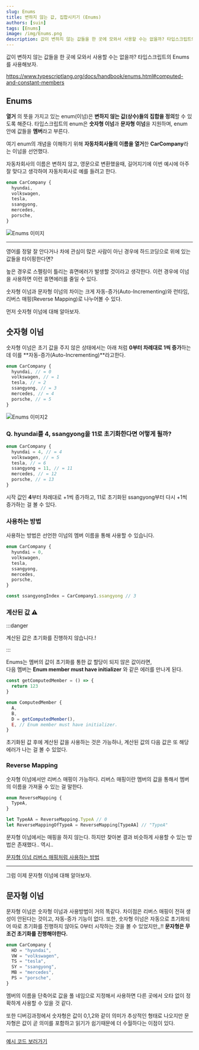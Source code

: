 ```yaml
---
slug: Enums
title: 변하지 않는 값, 집합시키기 (Enums)
authors: [suin]
tags: [Enums]
image: /img/Enums.png
description: 값이 변하지 않는 값들을 한 곳에 모와서 사용할 수는 없을까? 타입스크립트의 Enums를 사용해보자.
---
```


값이 변하지 않는 값들을 한 곳에 모와서 사용할 수는 없을까? 타입스크립트의 Enums를 사용해보자.

<!--truncate-->

<ThumNailImage src='/img/Enums.png' alt='Enums 이미지' />

https://www.typescriptlang.org/docs/handbook/enums.html#computed-and-constant-members

## Enums

**열거** 의 뜻을 가지고 있는 enum(이넘)은 **변하지 않는 값(상수)들의 집합을 정의**할 수 있도록 해준다.
타입스크립트의 enum은 **숫자형 이넘**과 **문자형 이넘**을 지원하며, enum 안에 값들을 **멤버**라고 부른다.

여기 enum의 개념을 이해하기 위해 **자동차회사들의 이름을 열거**한 **CarCompany**라는 이넘을 선언했다.

자동차회사의 이름은 변하지 않고, 영문으로 변환했을때, 길어지기에 이번 예시에 아주 잘 맞다고 생각하여 자동차회사로 예를 들려고 한다.

```ts
enum CarCompany {
  hyundai,
  volkswagen,
  tesla,
  ssangyong,
  mercedes,
  porsche,
}
```

<img src='/img/enums-data.png' alt='Enums 이미지' />

---

영어를 정말 잘 안다거나 차에 관심이 많은 사람이 아닌 경우에 하드코딩으로 위에 있는 값들을 타이핑한다면?

높은 경우로 스펠링이 틀리는 휴면에러가 발생할 것이라고 생각한다. 이런 경우에 이넘을 사용하면 이런 휴면에러를 줄일 수 있다.

숫자형 이넘과 문자형 이넘의 차이는 크게 자동-증가(Auto-Incrementing)와 런타임, 리버스 매핑(Reverse Mapping)로 나누어볼 수 있다.

먼저 숫자형 이넘에 대해 알아보자.

## 숫자형 이넘

숫자형 이넘은 초기 값을 주지 않은 상태에서는 아래 처럼 **0부터 차례대로 1씩 증가**하는데 이를 **자동-증가(Auto-Incrementing)**라고한다.

```ts
enum CarCompany {
  hyundai, // = 0
  volkswagen, // = 1
  tesla, // = 2
  ssangyong, // = 3
  mercedes, // = 4
  porsche, // = 5
}
```

<img src='/img/enums-data2.png' alt='Enums 이미지2' />

### Q. hyundai를 4, ssangyong을 11로 초기화한다면 어떻게 될까?

```ts
enum CarCompany {
  hyundai = 4, // = 4
  volkswagen, // = 5
  tesla, // = 6
  ssangyong = 11, // = 11
  mercedes, // = 12
  porsche, // = 13
}
```

시작 값인 **4**부터 차례대로 +1씩 증가하고, 11로 초기화된 ssangyong부터 다시 +1씩 증가하는 걸 볼 수 있다.

### 사용하는 방법

사용하는 방법은 선언한 이넘의 멤버 이름을 통해 사용할 수 있습니다.

```ts
enum CarCompany {
  hyundai = 0,
  volkswagen,
  tesla,
  ssangyong,
  mercedes,
  porsche,
}

const ssangyongIndex = CarCompany1.ssangyong // 3
```

### 계산된 값 ⚠️

:::danger

계산된 값은 초기화를 진행하지 않습니다.!

:::

Enums는 멤버의 값이 초기화를 통한 값 할당이 되지 않은 값이라면,<br/>
다음 멤버는 **Enum member must have initializer** 와 같은 에러를 만나게 된다.

```ts
const getComputedMember = () => {
  return 123
}

enum ComputedMember {
  A,
  B,
  D = getComputedMember(),
  E, // Enum member must have initializer.
}
```

초기화된 값 후에 계산된 값을 사용하는 것은 가능하나, 계산된 값의 다음 값은 또 해당에러가 나는 걸 볼 수 있었다.

### Reverse Mapping

숫자형 이넘에서만 리버스 매핑이 가능하다.
리버스 매핑이란 멤버의 값을 통해서 멤버의 이름을 가져올 수 있는 걸 말한다.

```ts
enum ReverseMapping {
  TypeA,
}

let TypeAA = ReverseMapping.TypeA // 0
let ReverseMappingOfTypeA = ReverseMapping[TypeAA] // "TypeA"
```

문자형 이넘에서는 매핑을 하지 않는다. 하지만 찾아본 결과 비슷하게 사용할 수 있는 방법은 존재했다.. 역시..

[문자형 이넘 리버스 매핑처럼 사용하는 방법](https://stackoverflow.com/questions/44883072/reverse-mapping-for-string-enums)

---

그럼 이제 문자형 이넘에 대해 알아보자.

## 문자형 이넘

문자형 이넘은 숫자형 이넘과 사용방법이 거의 똑같다. 차이점은 리버스 매핑이 전혀 생성이 안된다는 것이고, 자동-증가 기능이 없다.
또한, 숫자형 이넘은 자동으로 초기화되어 따로 초기화를 진행하지 않아도 0부터 시작하는 것을 볼 수 있었지만,,!!
**문자형은 무조건 초기화를 진행해야한다.**

```ts
enum CarCompany {
  HD = "hyundai",
  VW = "volkswagen",
  TS = "tesla",
  SY = "ssangyong",
  MB = "mercedes",
  PS = "porsche",
}
```

멤버의 이름을 단축어로 값을 풀 네임으로 지정해서 사용하면 다른 곳에서 오타 없이 정확하게 사용할 수 있을 것 같다.

또한 디버깅과정에서 숫자형은 값이 0,1,2와 같이 의미가 추상적인 형태로 나오지만 문자형은 값이 곧 의미를 포함하고 읽기가 쉽기때문에 더 수월하다는 이점이 있다.

---

[예시 코드 보러가기](https://www.typescriptlang.org/play?#code/KYOwrgtgBAwghgJxgewgBziAngRigbwCgooALLMEAEzgEsAaKAeiagF4oAGYqAN2QA2AawDOAdzgBzUIxbsoOHgBdgIgXFmsOAJh4iRmSVmQhJm+QGYeEYAgDGwKqvMcALDzTIEIu6WAuoAFZCAF9CUEhYRBR0TCxtAh5yShpaeVcA9xJ+YXEpGWYtIOVVdQCANj0DU2NTeRwcAIbrWwcnESbdEk9vX39C+qswwjsTESUofUNayQBJamAAD3l4JFQMbBwAOimak0kAbgGrEbHBYC2BZEkACgAiXaN9+adlgC47+keZl6WASgOhCBoxA4ygKnGADU4AIwMB5Dc-uwAHyJEFgiETNycKAAaig2k4gJICGASjACBA4NUSkBIWJUHRE0x6Rx+MJgPC4GgABUaYkSABBeg8ABCIpIABF5JiJVAAKIisIRaAAJWAvFsImAAFk4Gg0LQ6kQSDysGhgMLQkCBGSoGaLYLBfJ1ZrvLr9YbTFsHZajnJuOjzpdrvdfU7PuHBQDCLaJq6tR6DUbJAB5ABm4ZdGsTeuTpgA2lGALr+1h3cN3U6g4NXW53BPuvNetOZ82Wz6N7XNlMZ8MxoFcyKrGIbLACqAACWlHDuyWodE+PEhAHV5HccqIJNIQEvTQBldcQ9R7qD7gCa6+++1POtF65s9kcqlPAAVD7Oej4-EvhnHJkoCApvK3IiCs0TrHEWyrmWm55Du1YiLWoYPIBwGgZ84xAaYIGQCIMZAA)
